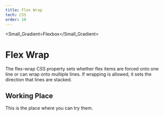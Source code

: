 ```yaml
---
title: Flex Wrap
tech: CSS
order: 10
---
```


<Small_Gradient>Flexbox</Small_Gradient>

# Flex Wrap

The flex-wrap CSS property sets whether flex items are forced onto one line or can wrap onto multiple lines. If wrapping is allowed, it sets the direction that lines are stacked.

## Working Place

This is the place where you can try them.

<FlexWrap />
